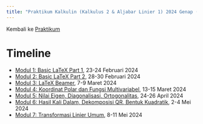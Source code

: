 ```yaml
---
title: "Praktikum Kalkulin (Kalkulus 2 & Aljabar Linier 1) 2024 Genap (Kurikulum 2020)"
---
```


Kembali ke [Praktikum](../../../../praktikum.qmd)

# Timeline

- [Modul 1: Basic LaTeX Part 1](./modul1.qmd), 23-24 Februari 2024
- [Modul 2: Basic LaTeX Part 2](./modul2.qmd), 28-30 Februari 2024
- [Modul 3: LaTeX Beamer](./modul3.qmd), 7-9 Maret 2024
- [Modul 4: Koordinat Polar dan Fungsi Multivariabel](./modul4.qmd), 13-15 Maret 2024
- [Modul 5: Nilai Eigen, Diagonalisasi, Ortogonalitas](./modul5.qmd), 24-26 April 2024
- [Modul 6: Hasil Kali Dalam, Dekomposisi QR, Bentuk Kuadratik](./modul6.qmd), 2-4 Mei 2024
- [Modul 7: Transformasi Linier Umum](./modul7.ipynb), 8-11 Mei 2024